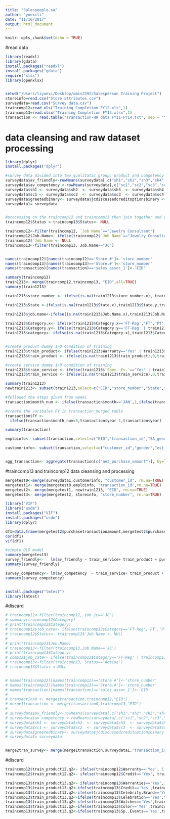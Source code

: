 ```yaml
---
title: "Salespeople.sa"
author: "yuexili"
date: "11/16/2017"
output: html_document
---
```


```r
knitr::opts_chunk$set(echo = TRUE)
```

#read data
```r
library(readxl)
library(gdata)
install.packages("readxl")
install.packages("gdata")
require("xlsx")
library(openxlsx)


setwd("/Users/liyuexi/Desktop/omis2392/Salesperson Training Project")
storeinfo=read.csv("Store attributes.csv")
surveydata=read.csv("Survey data.csv")
traincomp12=read_xls("Training Completion FY12.xls",1)
traincomp13=read.xlsx("Training Completion FY13.xlsx",1)
transaction <- read.table("Transaction-HR data FY11-FY14.txt", sep = "\t", header=TRUE)

```

# data cleansing and raw dataset processing 
```r
library(dplyr)
install.packages("dplyr")

#survey data divided into two qualitatic group: product and competency 
surveydata$av_friendly<-rowMeans(surveydata[,c("sh1","sh2","sh3","sh4","sh5")],na.rm = TRUE)
surveydata$av_competency <-rowMeans(surveydata[,c("sc1","sc2","sc3","sc4")],na.rm = TRUE)
surveydata$sh1 <- surveydata$sh2  <- surveydata$sh3  <- surveydata$sh4 <-surveydata$sh5 <-  NULL
surveydata$sc1 <- surveydata$sc2  <- surveydata$sc3  <- surveydata$sc4 <-  NULL
surveydata$greetedbinary<- surveydata$jcdiscussedcreditoptionsbinary <- surveydata$informedeventbinary <- surveydata$pressure <- surveydata$store_number<- NULL
surveydata1= surveydata


#processing on the traincomp12 and traincomp13 then join together and create dummies 
traincomp12$Status <-traincomp13$Status<- NULL 

traincomp12<-filter(traincomp12, `Job Name`=="Jewelry Consultant") 
traincomp12$Job.Name<- ifelse(traincomp12$`Job Name`=="Jewelry Consultant", 'JC','other')
traincomp12$`Job Name`<- NULL
traincomp13<-filter(traincomp13, Job.Name=="JC")


names(traincomp12)[names(traincomp12)=='Store #']<-'store_number'
names(traincomp13)[names(traincomp13)=='Store.#']<-'store_number'
names(transaction)[names(transaction)=='sales_assoc_1']<-'EID'

summary(traincomp12)
train1213<- merge(traincomp12,traincomp13, "EID",all=TRUE)
summary(train1213)

train1213$store_number <- ifelse(is.na(train1213$store_number.x), train1213$store_number.y,train1213$store_number.x)

train1213$State <-ifelse(is.na(train1213$State.x),train1213$State.y,train1213$State.x)  

train1213$job.name<-ifelse(is.na(train1213$Job.Name.x),train1213$Job.Name.y,train1213$Job.Name.x)
  
train1213$Category.x<- ifelse(train1213$Category.x=='FT-Reg','FT','PT')
train1213$Category.y<- ifelse(train1213$Category.y=='FT-Reg' | train1213$Category.y=='FT-Temp', 'FT','PT')
train1213$category<- ifelse(is.na(train1213$Category.x),train1213$Category.y,train1213$Category.x)


#create product dummy 1/0 condition of training 
train1213$train_product<- ifelse(train1213$Warranty=='Yes' | train1213$Credit.x=='Yes' | train1213$Warranties=='Yes' | train1213$Credit.y =='Yes' | train1213$Celebrity.Brand== 'Yes' | train1213$Celebration=='Yes' | train1213$Watches=='Yes' |train1213$Color== 'Yes', 1,0)
train1213$train_product <- ifelse(is.na(train1213$train_product),0,train1213$train_product)

#create service dummy 1/0 condition of training 
train1213$train_service <- ifelse(train1213$`Spec. Ev.`=='Yes' | train1213$`Service.&.Selling`=='Yes',1,0)
train1213$train_service <- ifelse(is.na(train1213$train_service),0,train1213$train_service)

summary(train1213)
newtrain1213<- subset(train1213,select=c("EID","store_number","State","category","train_product","train_service","job.name"))
```



```r

#followed the steps given from week1
transaction$month_num <- ifelse(transaction$month=='JAN',1,ifelse(transaction$month=='FEB',2,ifelse(transaction$month=='MAR',3,ifelse(transaction$month=='APR',4,ifelse(transaction$month=='MAY',5,ifelse(transaction$month=='JUN',6,ifelse(transaction$month=='JUL',7,ifelse(transaction$month=='AUG',8,ifelse(transaction$month=='SEP',9,ifelse(transaction$month=='OCT',10,ifelse(transaction$month=='NOV',11,12)))))))))))

#create the varibales FY in transaction_merged table 
transaction$FY <-
  ifelse(transaction$month_num<8,transaction$year-1,transaction$year)

summary(transaction)

emploinfo<- subset(transaction,select=c("EID","transaction_id","SA_gender","SA_AssignmentCategory","SA_YearsofService","SA_MartialStatus","SA_RateofPay","SA_Dependent"),rm.na=TRUE)

customerinfo<- subset(transaction,select=c("customer_id","gender","est_income_code","ethnic_code","homeowner_code","length_of_residence","child","net_purchase_amount"),rm.na=TRUE)


agg_transaction<- aggregate(transaction[c("net_purchase_amount")], by=list(transaction$FY,transaction$month_num), mean)
```

#traincomp13 and traincomp12 data cleansing and processing
```r
mergetest0<-merge(surveydata1,customerinfo, "customer_id", rm.na=TRUE)
mergetest1<- merge(mergetest0,emploinfo, "transaction_id",rm.na=TRUE)
mergetest2<- merge(mergetest1, newtrain1213, "EID", rm.na=TRUE)
mergetest3<- merge(mergetest2, storeinfo, "store_number", rm.na=TRUE)

library("VIF")
library("usdm")
install.packages("VIF")
install.packages("usdm")
library(dplyr)  

df1=data.frame(mergetest2$purchasetransactionamount,mergetest2$purchasebasketsize,mergetest2$est_income_code,mergetest2$length_of_residence,mergetest2$net_purchase_amount,mergetest2$SA_YearsofService)
cor(df1)
vif(df1)

#simple OLS model 
summary(mergetest3)
survey_friendly<-   lm(av_friendly ~ train_service+ train_product + purchasetransactionamount + purchasebasketsize + factor(gender) + est_income_code + ethnic_code + factor(category)+ homeowner_code + length_of_residence + factor(child)+ net_purchase_amount+ factor(SA_gender) + ST + factor(MallGrade) +MallSalesSF + StoreSqFt +TotalCases +PadCount + factor(MajorCompetitorPresent), data=mergetest3)
summary(survey_friendly)

survey_competency<- lm(av_competency  ~ train_service+ train_product + purchasetransactionamount + purchasebasketsize + factor(gender) + est_income_code + ethnic_code + factor(category)+ homeowner_code + length_of_residence + factor(child)+ net_purchase_amount+ factor(SA_gender) + ST + factor(MallGrade) +MallSalesSF + StoreSqFt +TotalCases +PadCount + factor(MajorCompetitorPresent), data=mergetest3)
summary(survey_competency)


install.packages("lmtest")
library(lmtest)


```


#discard 
```r
# traincomp12<-filter(traincomp12, job_jc=='JC')
# summary(traincomp12$Category)
# print(traincomp12$Category)
# traincomp12$job_cate<- ifelse(traincomp12$Category=='FT-Reg','FT','PT')
# traincomp12$Status<- traincomp12$'Job Name'<- NULL
# 
# print(traincomp13$Job.Name)
# traincomp13<-filter(traincomp13,Job.Name=='JC')
# print(traincomp13$Category)
# comp13$job_cate<- ifelse(traincomp13$Category=='FT-Reg' | traincomp13$Category=='FT-Temp', 'FT','PT')
# traincomp13<-filter(traincomp13, Status=='Active')
# traincomp13$Status <-NULL


# names(traincomp12)[names(traincomp12)=='Store #']<-'store_number'
# names(traincomp13)[names(traincomp13)=='Store.#']<-'store_number'
# names(transaction)[names(transaction)=='sales_assoc_1']<-'EID'
# 
# transaction0 <- merge(transaction,traincomp12,"EID")
# merge1transaction <- merge(transaction0,traincomp13,"EID")
# 
# surveydata$av_friendly<-rowMeans(surveydata[,c("sh1","sh2","sh3","sh4","sh5")],na.rm = TRUE)
# surveydata$av_competency <-rowMeans(surveydata[,c("sc1","sc2","sc3","sc4")],na.rm = TRUE)
# surveydata$sh1 <- surveydata$sh2  <- surveydata$sh3  <- surveydata$sh4 <-surveydata$sh5 <-  NULL
# surveydata$sc1 <- surveydata$sc2  <- surveydata$sc3  <- surveydata$sc4 <-  NULL
# surveydata$greetedbinary<- surveydata$jcdiscussedcreditoptionsbinary <- surveydata$informedeventbinary <- surveydata$pressure <- surveydata$store_number<- NULL
# surveydata1= surveydata


merge2tran_survey<- merge(merge1transaction,surveydata1,"transaction_id")


```




#discard 
```r
traincomp12$train_product12.q2<- ifelse(traincomp12$Warranty=='Yes', 1,0)
traincomp12$train_product12.q2<- ifelse(traincomp12$Credit=='Yes', traincomp12$train_product12.q2+1, traincomp12$train_product12.q2) #count on product training module situation  #should be used in question 2 

traincomp13$train_product13.q2<- ifelse(traincomp13$Warranties=='Yes',1,0) 
traincomp13$train_product13.q2<-ifelse(traincomp13$Credit=='Yes',traincomp13$train_product13.q2+1,traincomp13$train_product13.q2)
traincomp13$train_product13.q2<-ifelse(traincomp13$Celebrity.Brand=='Yes',traincomp13$train_product13.q2+1,traincomp13$train_product13.q2)
traincomp13$train_product13.q2<-ifelse(traincomp13$Celebration=='Yes',traincomp13$train_product13.q2+1,traincomp13$train_product13.q2)
traincomp13$train_product13.q2<-ifelse(traincomp13$Watches=='Yes',traincomp13$train_product13.q2+1,traincomp13$train_product13.q2)
traincomp13$train_product13.q2<-ifelse(traincomp13$Color=='Yes',traincomp13$train_product13.q2+1,traincomp13$train_product13.q2)
traincomp13$train_product13.q2<-ifelse(traincomp13$Sp..Events=='Yes',traincomp13$train_product13.q2+1,traincomp13$train_product13.q2)    #count on product training module situation # should be used in question 2 
```




